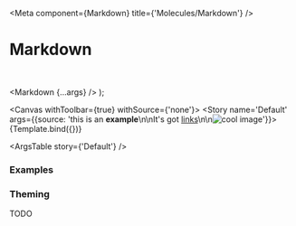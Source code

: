 

<Meta
  component={Markdown}
  title={'Molecules/Markdown'}
/>

# Markdown

<br/>

  <Markdown {...args} />
);

<Canvas withToolbar={true} withSource={'none'}>
  <Story name='Default' args={{source: 'this is an **example**\n\nIt\'s got [links](https://www.kibalabs.com)\n\n![cool image](https://upload.wikimedia.org/wikipedia/commons/5/50/Male_gorilla_in_SF_zoo.jpg)'}}>
    {Template.bind({})}
  </Story>
</Canvas>

<ArgsTable story={'Default'} />

### Examples

<Canvas>
  <Story name='Markdown with embedded strong'>
    <Markdown source={'Lorem ipsum dolor sit amet, consectetur adipiscing elit. **Praesent gravida** ante elit, eu ullamcorper lacus posuere fermentum. \n\n**Proin** convallis rhoncus lacus, vitae faucibus dolor sodales quis. Praesent dapibus **ante nec erat** pretium tempor non non elit. Integer dapibus tortor et lacus laoreet, sit amet lacinia neque accumsan. '} />
  </Story>
</Canvas>

<Canvas>
  <Story name='Markdown with just strong'>
    <Markdown source={'**Lorem ipsum dolor sit amet, consectetur adipiscing elit**\n\n*Lorem ipsum dolor sit amet, consectetur adipiscing elit*'} />
  </Story>
</Canvas>

<Canvas>
  <Story name='Markdown with image caption'>
    <Markdown source={'![cool icon](https://www.kibalabs.com/_bh20211208082922411123/assets/_generated/favicon-48.png)\n*with caption*\n\nThis part is not a caption'} />
  </Story>
</Canvas>

<Canvas>
  <Story name='Markdown with titles'>
    <Markdown source={'# H1 \n\n ## H2 \n\n ### H3 \n\n #### H4 \n\n ##### H5 \n\n ###### H6'} />
  </Story>
</Canvas>

<Canvas>
  <Story name='Markdown with bullet points'>
    <Markdown source={'Why UI-React is awesome:\n\n* it just is\n* i told you so'} />
  </Story>
</Canvas>

### Theming

TODO
